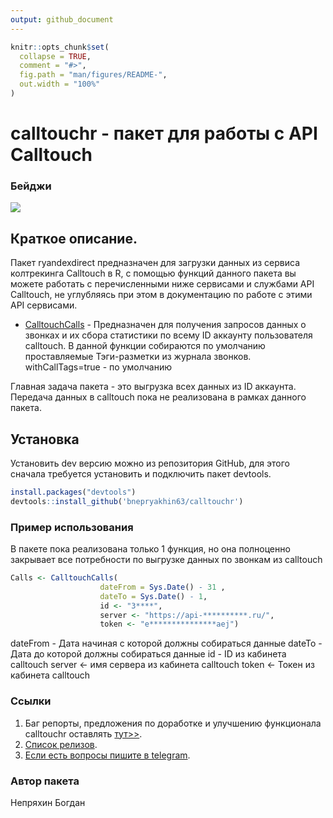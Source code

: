 ```yaml
---
output: github_document
---
```


<!-- README.md is generated from README.Rmd. Please edit that file -->

```r
knitr::opts_chunk$set(
  collapse = TRUE,
  comment = "#>",
  fig.path = "man/figures/README-",
  out.width = "100%"
)
```

# calltouchr - пакет для работы с API Calltouch

<!-- badges: start -->
<!-- badges: end -->
### Бейджи
[![](https://cranlogs.r-pkg.org/badges/calltouchr)](https://cran.r-project.org/package=calltouchr)

## Краткое описание.
Пакет ryandexdirect предназначен для загрузки данных из сервиса колтрекинга Calltouch в R, с помощью функций данного пакета вы можете работать с перечисленными ниже сервисами и службами API Calltouch, не углубляясь при этом в документацию по работе с этими API сервисами.

+ [CalltouchCalls](https://support.calltouch.ru/hc/ru/articles/209231269-Управление-звонками-через-API) - Предназначен для получения запросов данных о звонках и их сбора статистики по всему ID аккаунту пользователя calltouch. В данной функции собираются по умолчанию проставляемые Тэги-разметки из журнала звонков. withCallTags=true - по умолчанию

Главная задача пакета - это выгрузка всех данных из ID аккаунта. Передача данных в calltouch пока не реализована в рамках данного пакета.

## Установка

Установить dev версию можно из репозитория GitHub, для этого сначала требуется установить и подключить пакет devtools.

```r
install.packages("devtools")
devtools::install_github('bnepryakhin63/calltouchr')
```

### Пример использования

В пакете пока реализована только 1 функция, но она полноценно закрывает все потребности по выгрузке данных по звонкам из calltouch

```r
Calls <- CalltouchCalls(
                    dateFrom = Sys.Date() - 31 ,
                    dateTo = Sys.Date() - 1,
                    id <- "3****",
                    server <- "https://api-**********.ru/",
                    token <- "e***************aej")

```
dateFrom - Дата начиная с которой должны собираться данные
dateTo - Дата до которой должны собираться данные
id - ID из кабинета calltouch
server <-  имя сервера из кабинета calltouch
token <-  Токен из кабинета calltouch

### Ссылки
1. Баг репорты, предложения по доработке и улучшению функционала calltouchr оставлять [тут>>](https://github.com/bnepryakhin63/calltouchr/issues). 
2. [Список релизов](https://github.com/bnepryakhin63/calltouchr/releases).
3. [Если есть вопросы пишите в telegram](https://t.me/Bogdann63).

### Автор пакета
Непряхин Богдан
